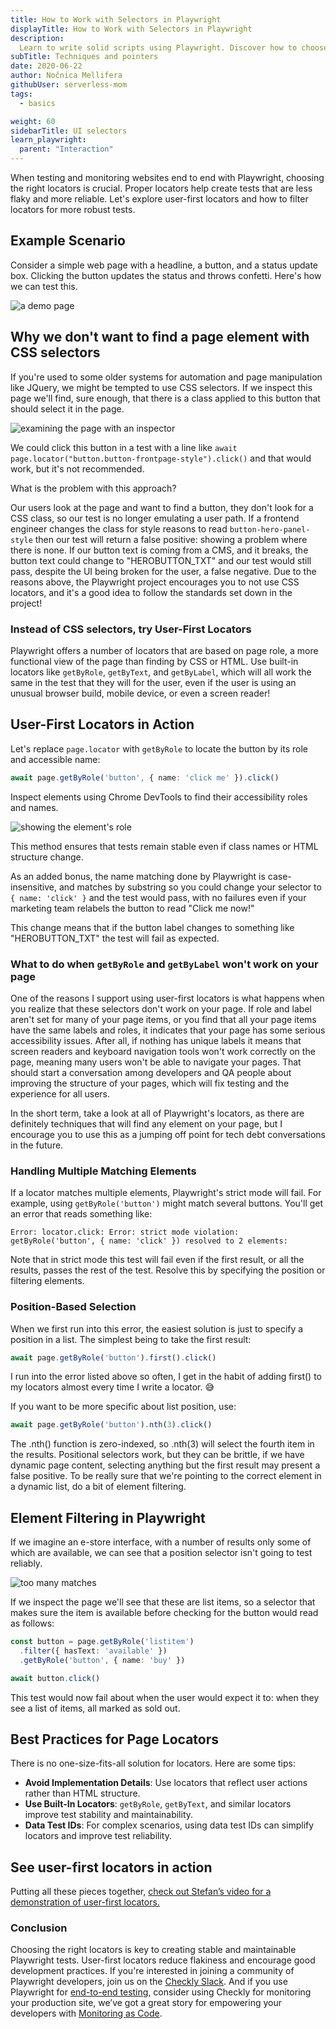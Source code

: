 ```yaml
---
title: How to Work with Selectors in Playwright
displayTitle: How to Work with Selectors in Playwright
description:
  Learn to write solid scripts using Playwright. Discover how to choose stable selectors and start enhancing your skills today.
subTitle: Techniques and pointers
date: 2020-06-22
author: Nočnica Mellifera
githubUser: serverless-mom
tags:
  - basics

weight: 60
sidebarTitle: UI selectors
learn_playwright:
  parent: "Interaction"
---
```



<PlaywrightCheckSuiteTryOut />

When testing and monitoring websites end to end with Playwright, choosing the right locators is crucial. Proper locators help create tests that are less flaky and more reliable. Let's explore user-first locators and how to filter locators for more robust tests.

## Example Scenario

Consider a simple web page with a headline, a button, and a status update box. Clicking the button updates the status and throws confetti. Here's how we can test this.

![a demo page](/images/samples/images/user-first1.png)

## Why we don't want to find a page element with CSS selectors
If you're used to some older systems for automation and page manipulation like JQuery, we might be tempted to use CSS selectors. If we inspect this page we'll find, sure enough, that there is a class applied to this button that should select it in the page.

![examining the page with an inspector](/images/samples/images/user-first2.png)

We could click this button in a test with a line like `await page.locator("button.button-frontpage-style").click()` and that would work, but it's not recommended.

What is the problem with this approach?

Our users look at the page and want to find a button, they don't look for a CSS class, so our test is no longer emulating a user path.
If a frontend engineer changes the class for style reasons to read `button-hero-panel-style` then our test will return a false positive: showing a problem where there is none.
If our button text is coming from a CMS, and it breaks, the button text could change to "HEROBUTTON_TXT" and our test would still pass, despite the UI being broken for the user, a false negative.
Due to the reasons above, the Playwright project encourages you to not use CSS locators, and it's a good idea to follow the standards set down in the project!

### Instead of CSS selectors, try User-First Locators
Playwright offers a number of locators that are based on page role, a more functional view of the page than finding by CSS or HTML. Use built-in locators like `getByRole`, `getByText`, and `getByLabel`, which will all work the same in the test that they will for the user, even if the user is using an unusual browser build, mobile device, or even a screen reader!

## User-First Locators in Action
Let's replace `page.locator` with `getByRole` to locate the button by its role and accessible name:

```ts
await page.getByRole('button', { name: 'click me' }).click()
```

Inspect elements using Chrome DevTools to find their accessibility roles and names.

![showing the element's role](/images/samples/images/user-first3.png)

This method ensures that tests remain stable even if class names or HTML structure change.

As an added bonus, the name matching done by Playwright is case-insensitive, and matches by substring so you could change your selector to `{ name: 'click' }` and the test would pass, with no failures even if your marketing team relabels the button to read "Click me now!"

This change means that if the button label changes to something like "HEROBUTTON_TXT" the test will fail as expected.

### What to do when `getByRole` and `getByLabel` won't work on your page

One of the reasons I support using user-first locators is what happens when you realize that these selectors don't work on your page. If role and label aren't set for many of your page items, or you find that all your page items have the same labels and roles, it indicates that your page has some serious accessibility issues. After all, if nothing has unique labels it means that screen readers and keyboard navigation tools won't work correctly on the page, meaning many users won't be able to navigate your pages. That should start a conversation among developers and QA people about improving the structure of your pages, which will fix testing and the experience for all users.

In the short term, take a look at all of Playwright's locators, as there are definitely techniques that will find any element on your page, but I encourage you to use this as a jumping off point for tech debt conversations in the future.

### Handling Multiple Matching Elements
If a locator matches multiple elements, Playwright's strict mode will fail. For example, using `getByRole('button')` might match several buttons. You'll get an error that reads something like:

`Error: locator.click: Error: strict mode violation: getByRole('button', { name: 'click' }) resolved to 2 elements:`


Note that in strict mode this test will fail even if the first result, or all the results, passes the rest of the test. Resolve this by specifying the position or filtering elements.

### Position-Based Selection
When we first run into this error, the easiest solution is just to specify a position in a list. The simplest being to take the first result:

```ts
await page.getByRole('button').first().click()
```

I run into the error listed above so often, I get in the habit of adding first() to my locators almost every time I write a locator. 😅

If you want to be more specific about list position, use:

```ts
await page.getByRole('button').nth(3).click()
```

The .nth() function is zero-indexed, so .nth(3) will select the fourth item in the results. Positional selectors work, but they can be brittle, if we have dynamic page content, selecting anything but the first result may present a false positive. To be really sure that we're pointing to the correct element in a dynamic list, do a bit of element filtering.

## Element Filtering in Playwright
If we imagine an e-store interface, with a number of results only some of which are available, we can see that a position selector isn't going to test reliably.

![too many matches](/images/samples/images/user-first4.png)

If we inspect the page we'll see that these are list items, so a selector that makes sure the item is available before checking for the button would read as follows:

```ts
const button = page.getByRole('listitem')
  .filter({ hasText: 'available' })
  .getByRole('button', { name: 'buy' })

await button.click()
```

This test would now fail about when the user would expect it to: when they see a list of items, all marked as sold out.

## Best Practices for Page Locators

There is no one-size-fits-all solution for locators. Here are some tips:

- **Avoid Implementation Details**: Use locators that reflect user actions rather than HTML structure.
- **Use Built-In Locators**: `getByRole`, `getByText`, and similar locators improve test stability and maintainability.
- **Data Test IDs**: For complex scenarios, using data test IDs can simplify locators and improve test reliability.

## See user-first locators in action

Putting all these pieces together, [check out Stefan’s video for a demonstration of user-first locators.](https://www.youtube.com/watch?v=9RJMNU4eNEc)

### Conclusion

Choosing the right locators is key to creating stable and maintainable Playwright tests. User-first locators reduce flakiness and encourage good development practices. If you're interested in joining a community of Playwright developers, join us on the [Checkly Slack](https://www.checklyhq.com/slack/).  And if you use Playwright for [end-to-end testing](https://www.checklyhq.com/guides/playwright-testing-to-monitoring/), consider using Checkly for monitoring your production site, we’ve got a great story for empowering your developers with [Monitoring as Code](https://www.checklyhq.com/guides/monitoring-as-code/).
